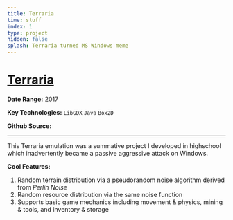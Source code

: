 ```yaml
---
title: Terraria
time: stuff
index: 1
type: project
hidden: false
splash: Terraria turned MS Windows meme
---
```


# [Terraria](https://github.com/DavidPeet8/Terraria)

**Date Range:** 2017

**Key Technologies:** `LibGDX` `Java` `Box2D`

**Github Source:** <GitLink url="https://github.com/DavidPeet8/Terraria" />

---

This Terraria emulation was a summative project I developed in highschool which inadvertently became a passive aggressive attack on Windows.

**Cool Features:**
1. Random terrain distribution via a pseudorandom noise algorithm derived from *Perlin Noise*
2. Random resource distribution via the same noise function
3. Supports basic game mechanics including movement & physics, mining & tools, and inventory & storage
